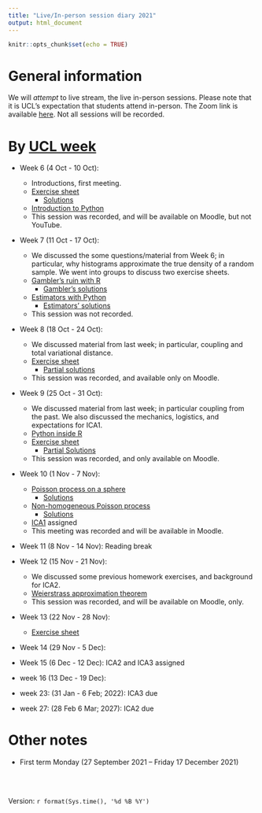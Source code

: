 ```yaml
---
title: "Live/In-person session diary 2021"
output: html_document
---
```


```r
knitr::opts_chunk$set(echo = TRUE)
```

# General information

We will *attempt* to live stream, the live in-person sessions.  Please note that it is UCL's expectation that students attend in-person.  The Zoom link is available [here](https://ucl.zoom.us/my/terrysoo).  Not all sessions will be recorded.


# By [UCL week](https://www.ucl.ac.uk/estates/sites/estates/files/cal_term_times_2021_2022.pdf)

* Week 6 (4 Oct - 10 Oct):  
  - Introductions, first meeting.
  - [Exercise sheet](https://tsoo-math.github.io/ucl2/2021-week6.html)
    - [Solutions](https://tsoo-math.github.io/ucl2/class1sol.html)
  - [Introduction to Python](https://nbviewer.jupyter.org/url/tsoo-math.github.io/ucl2/intro-to-python.ipynb/%3Fflush_cache%3Dtrue)
  - This session was recorded, and will be available on Moodle, but not YouTube.
* Week 7 (11 Oct - 17 Oct): 
  - We discussed the some questions/material from Week 6; in particular, why histograms approximate the true density of a random sample.  We went into groups to discuss two exercise sheets.
  - [Gambler's ruin with R](https://tsoo-math.github.io/ucl/gambler.html)
    - [Gambler's solutions](https://tsoo-math.github.io/ucl/gambler-sol.html)
  - [Estimators with Python](https://nbviewer.jupyter.org/url/tsoo-math.github.io/ucl2/ergodic-biased.ipynb/%3Fflush_cache%3Dtrue)
    -  [Estimators' solutions](https://nbviewer.jupyter.org/url/tsoo-math.github.io/ucl2/ergodic-biased-sol.ipynb)
  - This session was not recorded.
* Week 8 (18 Oct - 24 Oct):  
  -  We discussed material from last week; in particular, coupling and total variational distance.
  - [Exercise sheet](https://tsoo-math.github.io/ucl2/class3.html)
    - [Partial solutions](https://tsoo-math.github.io/ucl2/class3-sol.html)
  - This session was recorded, and available only on Moodle.
* Week 9 (25 Oct - 31 Oct):  
  - We discussed material from last week; in particular coupling from the past.  We also discussed the mechanics, logistics, and expectations for ICA1. 
  - [Python inside R](https://tsoo-math.github.io/ucl2/class4.1.html)
  - [Exercise sheet](https://tsoo-math.github.io/ucl2/class4.html)
      - [Partial Solutions](https://tsoo-math.github.io/ucl2/class4-sol.html)
  - This session was recorded, and only available on Moodle.  
* Week 10 (1 Nov - 7 Nov):   
  - [Poisson process on a sphere](https://nbviewer.jupyter.org/url/tsoo-math.github.io/ucl2/sphere.ipynb)
      - [Solutions](https://nbviewer.jupyter.org/url/tsoo-math.github.io/ucl2/sphere-sol.ipynb)
  - [Non-homogeneous Poisson process](https://tsoo-math.github.io/ucl2/nonhomo.html)
      - [Solutions](https://tsoo-math.github.io/ucl2/nonhomo-sols.html)
  - [ICA1](https://tsoo-math.github.io/ucl2/2021-ica1-stat9-release.html) assigned
  - This meeting was recorded and will be available in Moodle.
* Week 11 (8 Nov - 14 Nov):  Reading break
* Week 12 (15 Nov - 21 Nov): 
  - We discussed some previous homework exercises, and background for ICA2. 
  - [Weierstrass approximation theorem](https://tsoo-math.github.io/ucl2/bernstein.html)
  - This session was recorded, and will be available on Moodle, only.
* Week 13 (22 Nov - 28 Nov):  
  - [Exercise sheet](https://tsoo-math.github.io/ucl2/returntime.html)
* Week 14 (29 Nov - 5 Dec):  
  
* Week 15 (6 Dec - 12 Dec): ICA2 and ICA3 assigned
  
* week 16 (13 Dec - 19 Dec):
  

* week 23: (31 Jan - 6 Feb;  2022):  ICA3 due
* week 27: (28 Feb 6 Mar; 2027):  ICA2 due

# Other notes

* First term Monday (27 September 2021 -- Friday 17 December 2021)



<br>
<br>

 Version:  `r format(Sys.time(), '%d %B %Y')`

<br>
<br>
<br>